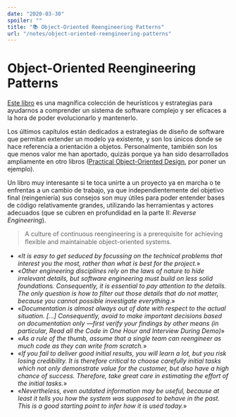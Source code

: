 ```yaml
---
date: "2020-03-30"
spoiler: ""
title: "📚 Object-Oriented Reengineering Patterns"
url: "/notes/object-oriented-reengineering-patterns"
---
```


# Object-Oriented Reengineering Patterns

[Este libro](https://www.amazon.es/Object-Oriented-Reengineering-Patterns-Engineering-Programming/dp/1558606394) es una
magnífica colección de heurísticos y estrategias para ayudarnos a comprender un sistema de software complejo y ser
eficaces a la hora de poder evolucionarlo y mantenerlo.

Los últimos capítulos están dedicados a estrategias de diseño de software que permitan extender un modelo ya existente,
y son los únicos donde se hace referencia a orientación a objetos. Personalmente, también son los que menos valor me han
aportado, quizás porque ya han sido desarrollados ampliamente en otro libros
([Practical Object-Oriented Design](https://www.amazon.es/Practical-Object-Oriented-Design-Agile-Primer/dp/0134456475),
por poner un ejemplo).

Un libro muy interesante si te toca unirte a un proyecto ya en marcha o te enfrentas a un cambio de trabajo, ya que
independientemente del objetivo final (reingeniería) sus consejos son muy útiles para poder entender bases de código
relativamente grandes, utilizando las herramientas y actores adecuados (que se cubren en profundidad en la parte II:
_Reverse Engineering_).

> A culture of continuous reengineering is a prerequisite for achieving ﬂexible and maintainable object-oriented
> systems.

- «_It is easy to get seduced by focussing on the technical problems that interest you the most, rather than what is
  best for the project._»
- «_Other engineering disciplines rely on the laws of nature to hide irrelevant details, but software engineering must
  build on less solid foundations. Consequently, it is essential to pay attention to the details. The only question is
  how to filter out those details that do not matter, because you cannot possible investigate everything._»
- «_Documentation is almost always out of date with respect to the actual situation. [...] Consequently, avoid to make
  important decisions based on documentation only —first verify your findings by other means (in particular, Read all
  the Code in One Hour and Interview During Demo)_»
- «_As a rule of the thumb, assume that a single team can reengineer as much code as they can write from scratch._»
- «_If you fail to deliver good initial results, you will learn a lot, but you risk losing credibility. It is therefore
  critical to choose carefully initial tasks which not only demonstrate value for the customer, but also have a high
  chance of success. Therefore, take great care in estimating the effort of the initial tasks._»
- «_Nevertheless, even outdated information may be useful, because at least it tells you how the system was supposed to
  behave in the past. This is a good starting point to infer how it is used today._»
